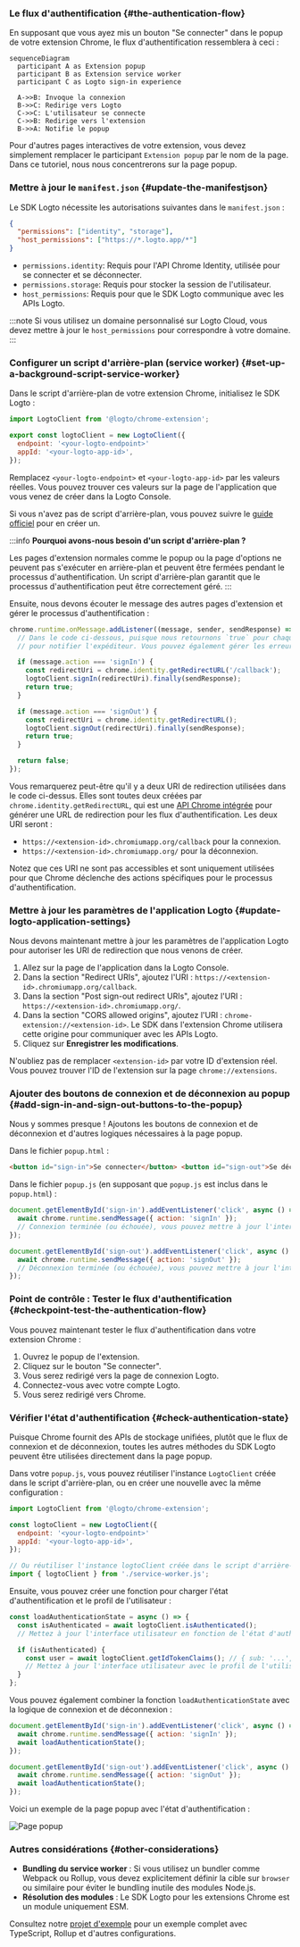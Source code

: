 
### Le flux d'authentification \{#the-authentication-flow}

En supposant que vous ayez mis un bouton "Se connecter" dans le popup de votre extension Chrome, le flux d'authentification ressemblera à ceci :

```mermaid
sequenceDiagram
  participant A as Extension popup
  participant B as Extension service worker
  participant C as Logto sign-in experience

  A->>B: Invoque la connexion
  B->>C: Redirige vers Logto
  C->>C: L'utilisateur se connecte
  C->>B: Redirige vers l'extension
  B->>A: Notifie le popup
```

Pour d'autres pages interactives de votre extension, vous devez simplement remplacer le participant `Extension popup` par le nom de la page. Dans ce tutoriel, nous nous concentrerons sur la page popup.

<RegardingRedirectBasedSignIn />

### Mettre à jour le `manifest.json` \{#update-the-manifestjson}

Le SDK Logto nécessite les autorisations suivantes dans le `manifest.json` :

```json title="manifest.json"
{
  "permissions": ["identity", "storage"],
  "host_permissions": ["https://*.logto.app/*"]
}
```

- `permissions.identity`: Requis pour l'API Chrome Identity, utilisée pour se connecter et se déconnecter.
- `permissions.storage`: Requis pour stocker la session de l'utilisateur.
- `host_permissions`: Requis pour que le SDK Logto communique avec les APIs Logto.

:::note
Si vous utilisez un domaine personnalisé sur Logto Cloud, vous devez mettre à jour le `host_permissions` pour correspondre à votre domaine.
:::

### Configurer un script d'arrière-plan (service worker) \{#set-up-a-background-script-service-worker}

Dans le script d'arrière-plan de votre extension Chrome, initialisez le SDK Logto :

```js title="service-worker.js"
import LogtoClient from '@logto/chrome-extension';

export const logtoClient = new LogtoClient({
  endpoint: '<your-logto-endpoint>'
  appId: '<your-logto-app-id>',
});
```

Remplacez `<your-logto-endpoint>` et `<your-logto-app-id>` par les valeurs réelles. Vous pouvez trouver ces valeurs sur la page de l'application que vous venez de créer dans la Logto Console.

Si vous n'avez pas de script d'arrière-plan, vous pouvez suivre le [guide officiel](https://developer.chrome.com/docs/extensions/develop/concepts/service-workers/basics) pour en créer un.

:::info
**Pourquoi avons-nous besoin d'un script d'arrière-plan ?**

Les pages d'extension normales comme le popup ou la page d'options ne peuvent pas s'exécuter en arrière-plan et peuvent être fermées pendant le processus d'authentification. Un script d'arrière-plan garantit que le processus d'authentification peut être correctement géré.
:::

Ensuite, nous devons écouter le message des autres pages d'extension et gérer le processus d'authentification :

```js title="service-worker.js"
chrome.runtime.onMessage.addListener((message, sender, sendResponse) => {
  // Dans le code ci-dessous, puisque nous retournons `true` pour chaque action, nous devons appeler `sendResponse`
  // pour notifier l'expéditeur. Vous pouvez également gérer les erreurs ici, ou utiliser d'autres moyens pour notifier l'expéditeur.

  if (message.action === 'signIn') {
    const redirectUri = chrome.identity.getRedirectURL('/callback');
    logtoClient.signIn(redirectUri).finally(sendResponse);
    return true;
  }

  if (message.action === 'signOut') {
    const redirectUri = chrome.identity.getRedirectURL();
    logtoClient.signOut(redirectUri).finally(sendResponse);
    return true;
  }

  return false;
});
```

Vous remarquerez peut-être qu'il y a deux URI de redirection utilisées dans le code ci-dessus. Elles sont toutes deux créées par `chrome.identity.getRedirectURL`, qui est une [API Chrome intégrée](https://developer.chrome.com/docs/extensions/reference/api/identity#method-getRedirectURL) pour générer une URL de redirection pour les flux d'authentification. Les deux URI seront :

- `https://<extension-id>.chromiumapp.org/callback` pour la connexion.
- `https://<extension-id>.chromiumapp.org/` pour la déconnexion.

Notez que ces URI ne sont pas accessibles et sont uniquement utilisées pour que Chrome déclenche des actions spécifiques pour le processus d'authentification.

### Mettre à jour les paramètres de l'application Logto \{#update-logto-application-settings}

Nous devons maintenant mettre à jour les paramètres de l'application Logto pour autoriser les URI de redirection que nous venons de créer.

1. Allez sur la page de l'application dans la Logto Console.
2. Dans la section "Redirect URIs", ajoutez l'URI : `https://<extension-id>.chromiumapp.org/callback`.
3. Dans la section "Post sign-out redirect URIs", ajoutez l'URI : `https://<extension-id>.chromiumapp.org/`.
4. Dans la section "CORS allowed origins", ajoutez l'URI : `chrome-extension://<extension-id>`. Le SDK dans l'extension Chrome utilisera cette origine pour communiquer avec les APIs Logto.
5. Cliquez sur **Enregistrer les modifications**.

N'oubliez pas de remplacer `<extension-id>` par votre ID d'extension réel. Vous pouvez trouver l'ID de l'extension sur la page `chrome://extensions`.

### Ajouter des boutons de connexion et de déconnexion au popup \{#add-sign-in-and-sign-out-buttons-to-the-popup}

Nous y sommes presque ! Ajoutons les boutons de connexion et de déconnexion et d'autres logiques nécessaires à la page popup.

Dans le fichier `popup.html` :

```html title="popup.html"
<button id="sign-in">Se connecter</button> <button id="sign-out">Se déconnecter</button>
```

Dans le fichier `popup.js` (en supposant que `popup.js` est inclus dans le `popup.html`) :

```js title="popup.js"
document.getElementById('sign-in').addEventListener('click', async () => {
  await chrome.runtime.sendMessage({ action: 'signIn' });
  // Connexion terminée (ou échouée), vous pouvez mettre à jour l'interface utilisateur ici.
});

document.getElementById('sign-out').addEventListener('click', async () => {
  await chrome.runtime.sendMessage({ action: 'signOut' });
  // Déconnexion terminée (ou échouée), vous pouvez mettre à jour l'interface utilisateur ici.
});
```

### Point de contrôle : Tester le flux d'authentification \{#checkpoint-test-the-authentication-flow}

Vous pouvez maintenant tester le flux d'authentification dans votre extension Chrome :

1. Ouvrez le popup de l'extension.
2. Cliquez sur le bouton "Se connecter".
3. Vous serez redirigé vers la page de connexion Logto.
4. Connectez-vous avec votre compte Logto.
5. Vous serez redirigé vers Chrome.

### Vérifier l'état d'authentification \{#check-authentication-state}

Puisque Chrome fournit des APIs de stockage unifiées, plutôt que le flux de connexion et de déconnexion, toutes les autres méthodes du SDK Logto peuvent être utilisées directement dans la page popup.

Dans votre `popup.js`, vous pouvez réutiliser l'instance `LogtoClient` créée dans le script d'arrière-plan, ou en créer une nouvelle avec la même configuration :

```js title="popup.js"
import LogtoClient from '@logto/chrome-extension';

const logtoClient = new LogtoClient({
  endpoint: '<your-logto-endpoint>'
  appId: '<your-logto-app-id>',
});

// Ou réutiliser l'instance logtoClient créée dans le script d'arrière-plan
import { logtoClient } from './service-worker.js';
```

Ensuite, vous pouvez créer une fonction pour charger l'état d'authentification et le profil de l'utilisateur :

```js title="popup.js"
const loadAuthenticationState = async () => {
  const isAuthenticated = await logtoClient.isAuthenticated();
  // Mettez à jour l'interface utilisateur en fonction de l'état d'authentification

  if (isAuthenticated) {
    const user = await logtoClient.getIdTokenClaims(); // { sub: '...', email: '...', ... }
    // Mettez à jour l'interface utilisateur avec le profil de l'utilisateur
  }
};
```

Vous pouvez également combiner la fonction `loadAuthenticationState` avec la logique de connexion et de déconnexion :

```js title="popup.js"
document.getElementById('sign-in').addEventListener('click', async () => {
  await chrome.runtime.sendMessage({ action: 'signIn' });
  await loadAuthenticationState();
});

document.getElementById('sign-out').addEventListener('click', async () => {
  await chrome.runtime.sendMessage({ action: 'signOut' });
  await loadAuthenticationState();
});
```

Voici un exemple de la page popup avec l'état d'authentification :

![Page popup](./extension-popup.webp)

### Autres considérations \{#other-considerations}

- **Bundling du service worker** : Si vous utilisez un bundler comme Webpack ou Rollup, vous devez explicitement définir la cible sur `browser` ou similaire pour éviter le bundling inutile des modules Node.js.
- **Résolution des modules** : Le SDK Logto pour les extensions Chrome est un module uniquement ESM.

Consultez notre [projet d'exemple](https://github.com/logto-io/js/tree/HEAD/packages/chrome-extension-sample) pour un exemple complet avec TypeScript, Rollup et d'autres configurations.
